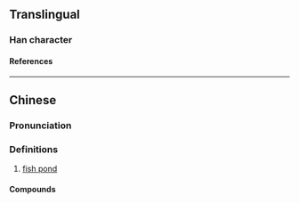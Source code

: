 {{character info/new}}
==Translingual==

===Han character===
{{Han char|rn=32|rad=土|as=10|sn=13|four=46117|canj=GABT,GWOT|ids=⿰土昷}}

====References====
{{Han ref|kx=0236.341|hdz=10472.101|uh=586D}}

----

==Chinese==
{{zh-forms}}

===Pronunciation===
{{zh-pron
|m=wēn
|c=wan1
|mn=ùn
|cat=n
}}

===Definitions===
{{zh-hanzi}}

# [[fish pond]]

====Compounds====
{{zh-der|魚塭|塭仔}}